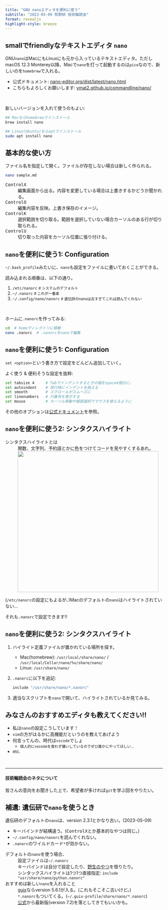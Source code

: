 ```yaml
---
title: "GNU nanoエディタを便利に使う"
subtitle: "2023-05-09 牧野研 技術輪読会"
format: revealjs
highlight-style: breeze
---
```


## smallでfriendlyなテキストエディタ `nano`

GNU`nano`はMacにもLinuxにも元から入っているテキストエディタ。ただしmacOS 12.3 Monterey以降、Macで`nano`を打って起動するのは`pico`なので、新しいのを`homebrew`で入れる。

- 公式ドキュメント: [nano-editor.org/dist/latest/nano.html](https://www.nano-editor.org/dist/latest/nano.html)
- こちらもよろしくお願いします: [ymat2.github.io/commandline/nano/](https://ymat2.github.io/commandline/nano/)

<br>

新しいバージョンを入れて使うのもよい:

```bash
## Macならhomebrewでインストール
brew install nano

## Linux(Ubuntu)ならaptでインストール
sudo apt install nano
```


## 基本的な使い方

ファイル名を指定して開く。ファイルが存在しない場合は新しく作られる。

```bash
nano sample.md
```

<kbd>Control</kbd><kbd>X</kbd>
:   編集画面から出る。内容を変更している場合は上書きするかどうか聞かれる。

<kbd>Control</kbd><kbd>O</kbd>
:   編集内容を反映。上書き保存のイメージ。

<kbd>Control</kbd><kbd>K</kbd>
:   選択範囲を切り取る。範囲を選択していない場合カーソルのある行が切り取られる。

<kbd>Control</kbd><kbd>U</kbd>
:   切り取った内容をカーソル位置に張り付ける。

## `nano`を便利に使う1: Configuration

`~/.bash_profile`みたいに、`nano`も設定をファイルに書いておくことができる。

読み込まれる順番は、以下の通り。

1. `/etc/nanorc`    <small># システムのデフォルト</small>
2. `~/.nanorc`    <small># これが一番楽</small>
3. `~/.config/nano/nanorc`    <small># 遺伝研のnanoは古すぎてこれは読んでくれない</small>

<br>

ホームに`.nanorc`を作ってみる:

```bash
cd  # homeディレクトリに移動
nano .nanorc  # .nanorcをnanoで編集
```

## `nano`を便利に使う1: Configuration

`set <option>`という書き方で設定をどんどん追加していく。

よく使う & 便利そうな設定を抜粋:

```.bash
set tabsize 4     # Tabでインデントするときの幅をspace4個分に。
set autoindent    # 改行時にインデントを揃える
set smooth        # スクロールがスムーズに
set linenumbers   # 行番号を表示する
set mouse         # カーソル移動や範囲選択でマウスを使えるように
```

その他のオプションは[公式ドキュメント](https://www.nano-editor.org/dist/latest/nano.html#Settings)を参照。

## `nano`を便利に使う2: シンタクスハイライト

シンタクスハイライトとは
:   関数、文字列、予約語とかに色をつけてコードを見やすくするあれ。
: ![](image/nano_highlight.png){width="450"}

(`/etc/nanorc`の設定にもよるが、)Macのデフォルトの`nano`はハイライトされていない...

それも`.nanorc`で設定できます!!

## `nano`を便利に使う2: シンタクスハイライト

1. ハイライト定義ファイルが置かれている場所を探す。
    - Mac(homebrew): `/usr/local/share/nano/` / `/usr/local/Cellar/nano/%v/share/nano/`
    - Linux: `/usr/share/nano/`

2. `.nanorc`に以下を追記:

    ```.bash
    include "/usr/share/nano/*.nanorc"
    ```

3. 適当なスクリプトを`nano`で開いて、ハイライトされているか見てみる。


## みなさんのおすすめエディタも教えてください!!

- 私は`nano`の設定こうしています！
- `vim`の方がはるかに高機能だというのを教えてあげよう
- 何言ってんの、時代は`vscode`でしょ
    - <small>個人的にvscodeを食わず嫌いしているのでぜひ誰かにやってほしい...</small>
- etc.

<br><hr>

#### 技術輪読会のネタについて

皆さんの意向をお聞きした上で、希望者が多ければ`git`を学ぶ回をやりたい。


## 補遺: 遺伝研で`nano`を使うとき

遺伝研のデフォルトの`nano`は、version 2.3.1とかなり古い。(2023-05-09)

- キーバインドが結構違う。(<kbd>Control</kbd><kbd>X</kbd>とか基本的なやつは同じ。)
- `~/.config/nano/nanorc`を読んでくれない。
- `.nanorc`のワイルドカード`*`が効かない。

デフォルトの`nano`を使う場合、
:   設定ファイルは`~/.nanorc`
:   キーバインドは自分で設定したり、[野生のやつ](https://github.com/davidhcefx/Modern-Nano-Keybindings)を借りたり。
:   シンタックスハイライトは1つ1つ直接指定: `include "usr/share/nano/python.nanorc"`

おすすめは新しい`nano`を入れること
:   [guix](https://sc.ddbj.nig.ac.jp/software/guix)ならversion 5.6.1が入る。(これもそこそこ古いけど。)
:   `*.nanorc`もついてくる。(`~/.guix-profile/share/nano/*.nanorc`)
:   [公式](https://www.nano-editor.org/download.php)から最新版(version 7.2)を落としてきてもいいかも。
